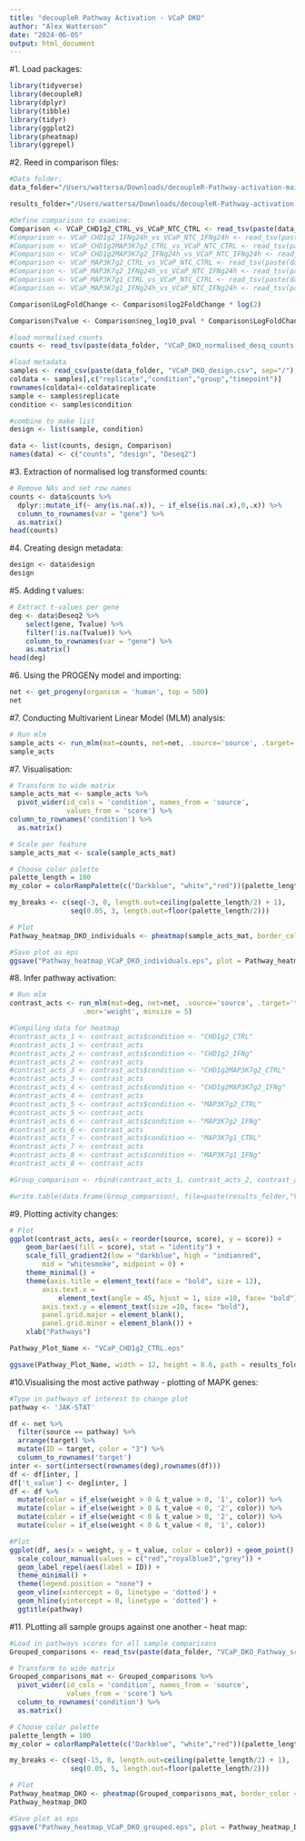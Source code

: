 ```yaml
---
title: "decoupleR Pathway Activation - VCaP DKO"
author: "Alex Watterson"
date: "2024-06-05"
output: html_document
---
```


#1. Load packages:
```r
library(tidyverse)
library(decoupleR)
library(dplyr)
library(tibble)
library(tidyr)
library(ggplot2)
library(pheatmap)
library(ggrepel)
```

#2. Reed in comparison files:
```r
#Data folder:
data_folder="/Users/wattersa/Downloads/decoupleR-Pathway-activation-main-main/VCaP Analysis/"

results_folder="/Users/wattersa/Downloads/decoupleR-Pathway-activation-main-main/VCaP Analysis/Results/"

#Define comparison to examine:
Comparison <- VCaP_CHD1g2_CTRL_vs_VCaP_NTC_CTRL <- read_tsv(paste(data_folder,"VCaPCHD1g2_CTRL_vs_VCaPNTC_CTRL.tsv", sep="/"), show_col_types = F)
#Comparison <- VCaP_CHD1g2_IFNg24h_vs_VCaP_NTC_IFNg24h <- read_tsv(paste(data_folder,"VCaPCHD1g2_IFNg24h_vs_VCaPNTC_IFNg24h.tsv", sep="/"), show_col_types = F)
#Comparison <- VCaP_CHD1g2MAP3K7g2_CTRL_vs_VCaP_NTC_CTRL <- read_tsv(paste(data_folder,"VCaPCHD1g2MAP3K7g2_CTRL_vs_VCaPNTC_CTRL.tsv", sep="/"), show_col_types = F)
#Comparison <- VCaP_CHD1g2MAP3K7g2_IFNg24h_vs_VCaP_NTC_IFNg24h <- read_tsv(paste(data_folder,"VCaPCHD1g2MAP3K7g2_IFNg24h_vs_VCaPNTC_IFNg24h.tsv", sep="/"), show_col_types = F)
#Comparison <- VCaP_MAP3K7g2_CTRL_vs_VCaP_NTC_CTRL <- read_tsv(paste(data_folder,"VCaPMAP3K7g2_CTRL_vs_VCaPNTC_CTRL.tsv", sep="/"), show_col_types = F)
#Comparison <- VCaP_MAP3K7g2_IFNg24h_vs_VCaP_NTC_IFNg24h <- read_tsv(paste(data_folder,"VCaPMAP3K7g2_IFNg24h_vs_VCaPNTC_IFNg24h.tsv", sep="/"), show_col_types = F)
#Comparison <- VCaP_MAP3K7g1_CTRL_vs_VCaP_NTC_CTRL <- read_tsv(paste(data_folder,"VCaPMAP3K7g1_CTRL_vs_VCaPNTC_CTRL.tsv", sep="/"), show_col_types = F)
#Comparison <- VCaP_MAP3K7g1_IFNg24h_vs_VCaP_NTC_IFNg24h <- read_tsv(paste(data_folder,"VCaPMAP3K7g1_IFNg24h_vs_VCaPNTC_IFNg24h.tsv", sep="/"), show_col_types = F)

Comparison$LogFoldChange <- Comparison$log2FoldChange * log(2)

Comparison$Tvalue <- Comparison$neg_log10_pval * Comparison$LogFoldChange

#load normalised counts
counts <- read_tsv(paste(data_folder, "VCaP_DKO_normalised_desq_counts.tsv", sep="/"), show_col_types = F)

#load metadata
samples <- read_csv(paste(data_folder, "VCaP_DKO_design.csv", sep="/"), col_types = NULL, show_col_types = FALSE) 
coldata <- samples[,c("replicate","condition","group","timepoint")]
rownames(coldata)<-coldata$replicate
sample <- samples$replicate
condition <- samples$condition

#combine to make list
design <- list(sample, condition)

data <- list(counts, design, Comparison)
names(data) <- c("counts", "design", "Deseq2")
```

#3. Extraction of normalised log transformed counts:
```r
# Remove NAs and set row names
counts <- data$counts %>%
  dplyr::mutate_if(~ any(is.na(.x)), ~ if_else(is.na(.x),0,.x)) %>% 
  column_to_rownames(var = "gene") %>% 
  as.matrix()
head(counts)
```


#4. Creating design metadata:
```r
design <- data$design
design
```


#5. Adding t values:
```r
# Extract t-values per gene
deg <- data$Deseq2 %>%
    select(gene, Tvalue) %>% 
    filter(!is.na(Tvalue)) %>% 
    column_to_rownames(var = "gene") %>%
    as.matrix()
head(deg)
```


#6. Using the PROGENy model and importing:
```r
net <- get_progeny(organism = 'human', top = 500)
net
```


#7. Conducting Multivarient Linear Model (MLM) analysis: 
```r
# Run mlm
sample_acts <- run_mlm(mat=counts, net=net, .source='source', .target='target', .mor='weight', minsize = 5)
sample_acts
```



#7. Visualisation:
```r
# Transform to wide matrix
sample_acts_mat <- sample_acts %>%
  pivot_wider(id_cols = 'condition', names_from = 'source',
              values_from = 'score') %>%
column_to_rownames('condition') %>%
  as.matrix()

# Scale per feature
sample_acts_mat <- scale(sample_acts_mat)

# Choose color palette
palette_length = 100
my_color = colorRampPalette(c("Darkblue", "white","red"))(palette_length)

my_breaks <- c(seq(-3, 0, length.out=ceiling(palette_length/2) + 1),
               seq(0.05, 3, length.out=floor(palette_length/2)))

# Plot
Pathway_heatmap_DKO_individuals <- pheatmap(sample_acts_mat, border_color = NA, color=my_color, breaks = my_breaks) 

#Save plot as eps
ggsave("Pathway_heatmap_VCaP_DKO_individuals.eps", plot = Pathway_heatmap_DKO_individuals$gtable, width = 8, height = 6, path = results_folder)
```

#8. Infer pathway activation:
```r
# Run mlm
contrast_acts <- run_mlm(mat=deg, net=net, .source='source', .target='target',
                  .mor='weight', minsize = 5)

#Compiling data for heatmap
#contrast_acts_1 <- contrast_acts$condition <- "CHD1g2_CTRL"
#contrast_acts_1 <- contrast_acts
#contrast_acts_2 <- contrast_acts$condition <- "CHD1g2_IFNg"
#contrast_acts_2 <- contrast_acts
#contrast_acts_3 <- contrast_acts$condition <- "CHD1g2MAP3K7g2_CTRL"
#contrast_acts_3 <- contrast_acts
#contrast_acts_4 <- contrast_acts$condition <- "CHD1g2MAP3K7g2_IFNg"
#contrast_acts_4 <- contrast_acts
#contrast_acts_5 <- contrast_acts$condition <- "MAP3K7g2_CTRL"
#contrast_acts_5 <- contrast_acts
#contrast_acts_6 <- contrast_acts$condition <- "MAP3K7g2_IFNg"
#contrast_acts_6 <- contrast_acts
#contrast_acts_7 <- contrast_acts$condition <- "MAP3K7g1_CTRL"
#contrast_acts_7 <- contrast_acts
#contrast_acts_8 <- contrast_acts$condition <- "MAP3K7g1_IFNg"
#contrast_acts_8 <- contrast_acts

#Group_comparison <- rbind(contrast_acts_1, contrast_acts_2, contrast_acts_3, contrast_acts_4, contrast_acts_7, contrast_acts_8)

#write.table(data.frame(Group_comparison), file=paste(results_folder,"VCaP_DKO_Pathway_scores_all_samples.tsv",sep="/"),sep="\t",row.names = FALSE)
```


#9. Plotting activity changes:
```r
# Plot
ggplot(contrast_acts, aes(x = reorder(source, score), y = score)) + 
    geom_bar(aes(fill = score), stat = "identity") +
    scale_fill_gradient2(low = "darkblue", high = "indianred", 
        mid = "whitesmoke", midpoint = 0) + 
    theme_minimal() +
    theme(axis.title = element_text(face = "bold", size = 12),
        axis.text.x = 
            element_text(angle = 45, hjust = 1, size =10, face= "bold"),
        axis.text.y = element_text(size =10, face= "bold"),
        panel.grid.major = element_blank(), 
        panel.grid.minor = element_blank()) +
    xlab("Pathways")

Pathway_Plot_Name <- "VCaP_CHD1g2_CTRL.eps" 

ggsave(Pathway_Plot_Name, width = 12, height = 8.6, path = results_folder)
```


#10.Visualising the most active pathway - plotting of MAPK genes:
```r
#Type in pathways of interest to change plot
pathway <- 'JAK-STAT'

df <- net %>%
  filter(source == pathway) %>%
  arrange(target) %>%
  mutate(ID = target, color = "3") %>%
  column_to_rownames('target')
inter <- sort(intersect(rownames(deg),rownames(df)))
df <- df[inter, ]
df['t_value'] <- deg[inter, ]
df <- df %>%
  mutate(color = if_else(weight > 0 & t_value > 0, '1', color)) %>%
  mutate(color = if_else(weight > 0 & t_value < 0, '2', color)) %>%
  mutate(color = if_else(weight < 0 & t_value > 0, '2', color)) %>%
  mutate(color = if_else(weight < 0 & t_value < 0, '1', color))

#Plot
ggplot(df, aes(x = weight, y = t_value, color = color)) + geom_point() +
  scale_colour_manual(values = c("red","royalblue3","grey")) +
  geom_label_repel(aes(label = ID)) + 
  theme_minimal() +
  theme(legend.position = "none") +
  geom_vline(xintercept = 0, linetype = 'dotted') +
  geom_hline(yintercept = 0, linetype = 'dotted') +
  ggtitle(pathway)
```


#11. PLotting all sample groups against one another - heat map:
```r
#Load in pathways scores for all sample comparisons
Grouped_comparisons <- read_tsv(paste(data_folder, "VCaP_DKO_Pathway_scores_all_samples.tsv", sep = "/"), show_col_types = F)

# Transform to wide matrix
Grouped_comparisons_mat <- Grouped_comparisons %>%
  pivot_wider(id_cols = 'condition', names_from = 'source',
              values_from = 'score') %>%
  column_to_rownames('condition') %>%
  as.matrix()

# Choose color palette
palette_length = 100
my_color = colorRampPalette(c("Darkblue", "white","red"))(palette_length)

my_breaks <- c(seq(-15, 0, length.out=ceiling(palette_length/2) + 1),
               seq(0.05, 5, length.out=floor(palette_length/2)))

# Plot
Pathway_heatmap_DKO <- pheatmap(Grouped_comparisons_mat, border_color = NA, color=my_color, breaks = my_breaks) 
Pathway_heatmap_DKO

#Save plot as eps
ggsave("Pathway_heatmap_VCaP_DKO_grouped.eps", plot = Pathway_heatmap_DKO$gtable, width = 8, height = 6, path = results_folder)
```
